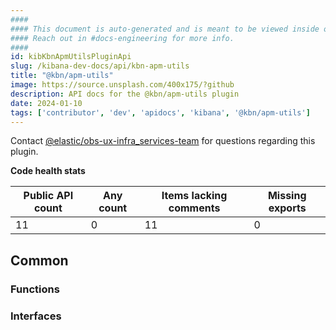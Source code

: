 ```yaml
---
####
#### This document is auto-generated and is meant to be viewed inside our experimental, new docs system.
#### Reach out in #docs-engineering for more info.
####
id: kibKbnApmUtilsPluginApi
slug: /kibana-dev-docs/api/kbn-apm-utils
title: "@kbn/apm-utils"
image: https://source.unsplash.com/400x175/?github
description: API docs for the @kbn/apm-utils plugin
date: 2024-01-10
tags: ['contributor', 'dev', 'apidocs', 'kibana', '@kbn/apm-utils']
---
```




Contact [@elastic/obs-ux-infra_services-team](https://github.com/orgs/elastic/teams/obs-ux-infra_services-team) for questions regarding this plugin.

**Code health stats**

| Public API count  | Any count | Items lacking comments | Missing exports |
|-------------------|-----------|------------------------|-----------------|
| 11 | 0 | 11 | 0 |

## Common

### Functions
<DocDefinitionList data={kbnApmUtilsObj.common.functions}/>

### Interfaces
<DocDefinitionList data={kbnApmUtilsObj.common.interfaces}/>

